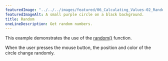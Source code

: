 ---
featuredImage: "../../../images/featured/06_Calculating_Values-02_Random-thumbnail.png"
featuredImageAlt: A small purple circle on a black background.
title: Random
oneLineDescription: Get random numbers.
---

This example demonstrates the use of the
<a href="https://p5js.org/reference/p5/random">random()</a>
function.

When the user presses the mouse button, the position and color
of the circle change randomly.